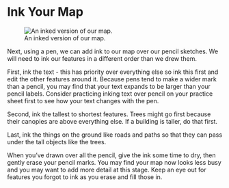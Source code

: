 # Ink Your Map

![An inked version of our map.](/images/map_inked.jpg){fig-align="left"}

Next, using a pen, we can add ink to our map over our pencil sketches.  We will need to ink our features in a different order than we drew them.

First, ink the text - this has priority over everything else so ink this first and edit the other features around it. Because pens tend to make a wider mark than a pencil, you may find that your text expands to be larger than your pencil labels. Consider practicing inking text over pencil on your practice sheet first to see how your text changes with the pen.

Second, ink the tallest to shortest features. Trees might go first because their canopies are above everything else. If a building is taller, do that first. 

Last, ink the things on the ground like roads and paths so that they can pass under the tall objects like the trees.

When you've drawn over all the pencil, give the ink some time to dry, then gently erase your pencil marks. You may find your map now looks less busy and you may want to add more detail at this stage.  Keep an eye out for features you forgot to ink as you erase and fill those in.
